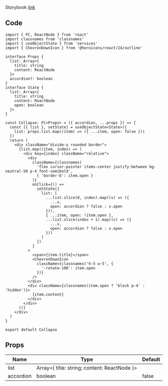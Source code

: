 
Storybook [link](https://components.kidow.me/?path=/story/data-display--collapse)

## Code

```tsx title="components/Collapse/index.tsx"
import { FC, ReactNode } from 'react'
import classnames from 'classnames'
import { useObjectState } from 'services'
import { ChevronDownIcon } from '@heroicons/react/24/outline'

interface Props {
  list: Array<{
    title: string
    content: ReactNode
  }>
  accordion?: boolean
}
interface State {
  list: Array<{
    title: string
    content: ReactNode
    open: boolean
  }>
}

const Collapse: FC<Props> = ({ accordion, ...props }) => {
  const [{ list }, setState] = useObjectState<State>({
    list: props.list.map((item) => ({ ...item, open: false }))
  })
  return (
    <div className="divide-y rounded border">
      {list.map((item, index) => (
        <div key={index} className="relative">
          <div
            className={classnames(
              'flex cursor-pointer items-center justify-between bg-neutral-50 p-4 font-semibold',
              { 'border-b': item.open }
            )}
            onClick={() =>
              setState({
                list: [
                  ...list.slice(0, index).map((v) => ({
                    ...v,
                    open: accordion ? false : v.open
                  })),
                  { ...item, open: !item.open },
                  ...list.slice(index + 1).map((v) => ({
                    ...v,
                    open: accordion ? false : v.open
                  }))
                ]
              })
            }
          >
            <span>{item.title}</span>
            <ChevronDownIcon
              className={classnames('h-5 w-5', {
                '-rotate-180': item.open
              })}
            />
          </div>
          <div className={classnames(item.open ? 'block p-4' : 'hidden')}>
            {item.content}
          </div>
        </div>
      ))}
    </div>
  )
}

export default Collapse
```

## Props

| Name             | Type                                         | Default |
| ---------------- | -------------------------------------------- | ------- |
| list<Required /> | Array<{ title: string; content: ReactNode }> |         |
| accordion        | boolean                                      | false   |
